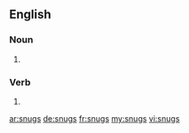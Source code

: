 ==English==

===Noun===
{{head|en|noun plural form}}

# {{plural of|snug|lang=en}}

===Verb===
{{head|en|verb form}}

# {{en-third-person singular of|snug}}

[[ar:snugs]]
[[de:snugs]]
[[fr:snugs]]
[[my:snugs]]
[[vi:snugs]]